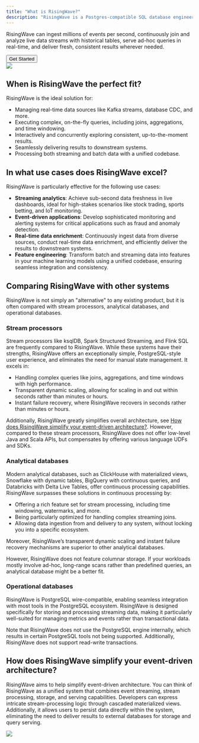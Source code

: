 ```yaml
---
title: "What is RisingWave?"
description: "RisingWave is a Postgres-compatible SQL database engineered to offer the _**simplest**_ and _**most cost-effective**_ approach for **processing**, **analyzing**, and **managing** real-time event streaming data."
---
```


RisingWave can ingest millions of events per second, continuously join and analyze live data streams with historical tables, serve ad-hoc queries in real-time, and deliver fresh, consistent results wherever needed.

<Button href="/docs/current/get-started">
Get Started
</Button>
<br/>
<Frame>
  <img src="/images/current/intro/architecture_20240908.png"/>
</Frame>

## When is RisingWave the perfect fit?

RisingWave is the ideal solution for:

* Managing real-time data sources like Kafka streams, database CDC, and more.
* Executing complex, on-the-fly queries, including joins, aggregations, and time windowing.
* Interactively and concurrently exploring consistent, up-to-the-moment results.
* Seamlessly delivering results to downstream systems.
* Processing both streaming and batch data with a unified codebase.

## In what use cases does RisingWave excel?

RisingWave is particularly effective for the following use cases:

* **Streaming analytics**: Achieve sub-second data freshness in live dashboards, ideal for high-stakes scenarios like stock trading, sports betting, and IoT monitoring.
* **Event-driven applications**: Develop sophisticated monitoring and alerting systems for critical applications such as fraud and anomaly detection.
* **Real-time data enrichment**: Continuously ingest data from diverse sources, conduct real-time data enrichment, and efficiently deliver the results to downstream systems.
* **Feature engineering**: Transform batch and streaming data into features in your machine learning models using a unified codebase, ensuring seamless integration and consistency.

## Comparing RisingWave with other systems

RisingWave is not simply an "alternative" to any existing product, but it is often compared with stream processors, analytical databases, and operational databases.

### Stream processors

Stream processors like ksqlDB, Spark Structured Streaming, and Flink SQL are frequently compared to RisingWave. While these systems have their strengths, RisingWave offers an exceptionally simple, PostgreSQL-style user experience, and eliminates the need for manual state management. It excels in:

* Handling complex queries like joins, aggregations, and time windows with high performance.
* Transparent dynamic scaling, allowing for scaling in and out within seconds rather than minutes or hours.
* Instant failure recovery, where RisingWave recovers in seconds rather than minutes or hours.

Additionally, RisingWave greatly simplifies overall architecture, see [How does RisingWave simplify your event-driven architecture?](#how-does-risingwave-simplify-your-event-driven-architecture). However, compared to these stream processors, RisingWave does not offer low-level Java and Scala APIs, but compensates by offering various language UDFs and SDKs.

### Analytical databases

Modern analytical databases, such as ClickHouse with materialized views, Snowflake with dynamic tables, BigQuery with continuous queries, and Databricks with Delta Live Tables, offer continuous processing capabilities. RisingWave surpasses these solutions in continuous processing by:

* Offering a rich feature set for stream processing, including time windowing, watermarks, and more.
* Being particularly optimized for handling complex streaming joins.
* Allowing data ingestion from and delivery to any system, without locking you into a specific ecosystem.

Moreover, RisingWave’s transparent dynamic scaling and instant failure recovery mechanisms are superior to other analytical databases.

However, RisingWave does not feature columnar storage. If your workloads mostly involve ad-hoc, long-range scans rather than predefined queries, an analytical database might be a better fit.

### Operational databases

RisingWave is PostgreSQL wire-compatible, enabling seamless integration with most tools in the PostgreSQL ecosystem. RisingWave is designed specifically for storing and processing streaming data, making it particularly well-suited for managing metrics and events rather than transactional data.

Note that RisingWave does not use the PostgreSQL engine internally, which results in certain PostgreSQL tools not being supported. Additionally, RisingWave does not support read-write transactions.

## How does RisingWave simplify your event-driven architecture?

RisingWave aims to help simplify event-driven architecture. You can think of RisingWave as a unified system that combines event streaming, stream processing, storage, and serving capabilities. Developers can express intricate stream-processing logic through cascaded materialized views. Additionally, it allows users to persist data directly within the system, eliminating the need to deliver results to external databases for storage and query serving.

<Frame>
  <img src="/images/current/intro/stream_processing_with_and_without_rw.jpeg"/>
</Frame>
<br/>
<CardGroup>
  <Card title="See the architecture" icon="sitemap" iconType= "solid" href="/docs/current/architecture/" horizontal/>
  <Card title="Access the source code" icon="code" iconType= "solid" href="https://github.com/risingwavelabs/risingwave" horizontal/>
</CardGroup>




